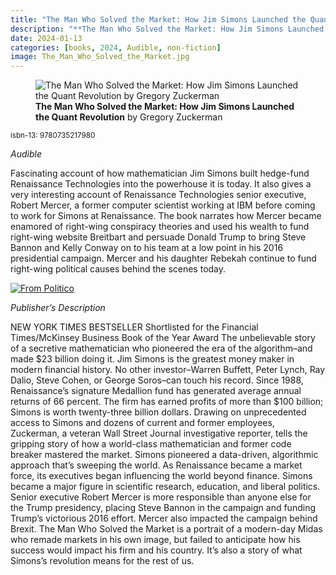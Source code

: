 ```yaml
---
title: "The Man Who Solved the Market: How Jim Simons Launched the Quant Revolution"
description: "**The Man Who Solved the Market: How Jim Simons Launched the Quant Revolution** by Gregory Zuckerman"
date: 2024-01-13
categories: [books, 2024, Audible, non-fiction]
image: The_Man_Who_Solved_the_Market.jpg
---
```

![**The Man Who Solved the Market: How Jim Simons Launched the Quant Revolution** by Gregory Zuckerman](The_Man_Who_Solved_the_Market.jpg){fig-align="left"}

<sup>isbn-13: 9780735217980</sup>

*Audible*

Fascinating account of how mathematician Jim Simons built hedge-fund Renaissance Technologies into the powerhouse it is today. It also gives a very interesting account of Renaissance Technologies senior executive, Robert Mercer, a former computer scientist working at IBM before coming to work for Simons at Renaissance. The book narrates how Mercer became enamored of right-wing conspiracy theories and used his wealth to fund right-wing website Breitbart and persuade Donald Trump to bring Steve Bannon and Kelly Conway on to his team at a low point in his 2016 presidential campaign. Mercer and his daughter Rebekah continue to fund right-wing political causes behind the scenes today.

::: {.column-margin}
[![From Politico](16_Mercer_Map_436px.png){fig-align="left"}](https://www.politico.com/interactives/2017/politico50/rebekah-mercer/)
:::

*Publisher's Description*

NEW YORK TIMES BESTSELLER Shortlisted for the Financial Times/McKinsey
Business Book of the Year Award The unbelievable story of a secretive
mathematician who pioneered the era of the algorithm--and made $23 billion
doing it. Jim Simons is the greatest money maker in modern financial
history. No other investor--Warren Buffett, Peter Lynch, Ray Dalio, Steve
Cohen, or George Soros--can touch his record. Since 1988, Renaissance's
signature Medallion fund has generated average annual returns of 66
percent. The firm has earned profits of more than $100 billion; Simons is
worth twenty-three billion dollars. Drawing on unprecedented access to
Simons and dozens of current and former employees, Zuckerman, a veteran
Wall Street Journal investigative reporter, tells the gripping story of how
a world-class mathematician and former code breaker mastered the market.
Simons pioneered a data-driven, algorithmic approach that's sweeping the
world. As Renaissance became a market force, its executives began
influencing the world beyond finance. Simons became a major figure in
scientific research, education, and liberal politics. Senior executive
Robert Mercer is more responsible than anyone else for the Trump
presidency, placing Steve Bannon in the campaign and funding Trump's
victorious 2016 effort. Mercer also impacted the campaign behind Brexit.
The Man Who Solved the Market is a portrait of a modern-day Midas who
remade markets in his own image, but failed to anticipate how his success
would impact his firm and his country. It's also a story of what Simons's
revolution means for the rest of us.